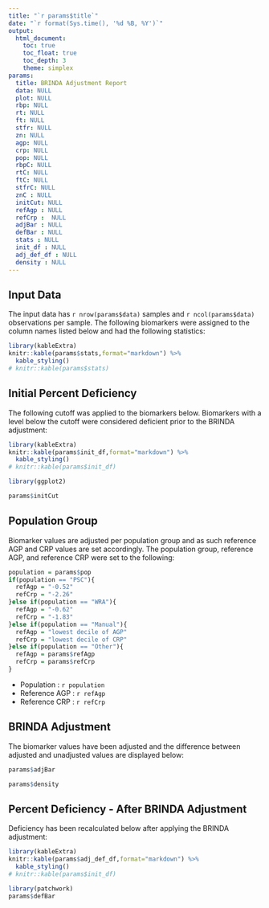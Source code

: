 ---
title: "`r params$title`"
date: "`r format(Sys.time(), '%d %B, %Y')`" 
output: 
  html_document:
    toc: true
    toc_float: true
    toc_depth: 3
    theme: simplex
params:
  title: BRINDA Adjustment Report
  data: NULL
  plot: NULL
  rbp: NULL
  rt: NULL
  ft: NULL
  stfr: NULL
  zn: NULL
  agp: NULL
  crp: NULL
  pop: NULL
  rbpC: NULL
  rtC: NULL
  ftC: NULL
  stfrC: NULL
  znC : NULL
  initCut: NULL
  refAgp : NULL
  refCrp :  NULL
  adjBar : NULL
  defBar : NULL
  stats : NULL
  init_df : NULL
  adj_def_df : NULL
  density : NULL
---

## Input Data

The input data has `r nrow(params$data)` samples and `r ncol(params$data)` observations per sample. The following biomarkers were assigned to the column names listed below and had the following statistics:

```{r input_data,results='hold',echo=FALSE,warning=FALSE,message=FALSE}
library(kableExtra)
knitr::kable(params$stats,format="markdown") %>%
  kable_styling()
# knitr::kable(params$stats)
```


## Initial Percent Deficiency

The following cutoff was applied to the biomarkers below. Biomarkers with a level below the cutoff were considered deficient prior to the BRINDA adjustment:

```{r init_perc_def,results='hold',echo=FALSE,warning=FALSE}
library(kableExtra)
knitr::kable(params$init_df,format="markdown") %>%
  kable_styling()
# knitr::kable(params$init_df)
```

```{r cutoff,echo=FALSE,warning=F,message=FALSE}
library(ggplot2)

params$initCut
```

## Population Group

Biomarker values are adjusted per population group and as such reference AGP and CRP values are set accordingly. The population group, reference AGP, and reference CRP were set to the following:

```{r population,echo=FALSE,warning=F,message=FALSE}
population = params$pop
if(population == "PSC"){
  refAgp = "-0.52"
  refCrp = "-2.26"
}else if(population == "WRA"){
  refAgp = "-0.62"
  refCrp = "-1.83"
}else if(population == "Manual"){
  refAgp = "lowest decile of AGP"
  refCrp = "lowest decile of CRP"
}else if(population == "Other"){
  refAgp = params$refAgp
  refCrp = params$refCrp
}
```

* Population : `r population`
* Reference AGP : `r refAgp`
* Reference CRP : `r refCrp`

## BRINDA Adjustment

The biomarker values have been adjusted and the difference between adjusted and unadjusted values are displayed below:

```{r adjustment_bar,echo=FALSE,warning=F,message=FALSE}
params$adjBar
```

```{r adjustment_density,echo=FALSE,warning=F,message=FALSE}
params$density
```

## Percent Deficiency - After BRINDA Adjustment

Deficiency has been recalculated below after applying the BRINDA adjustment:

```{r perc_def_adj,results='hold',echo=FALSE,warning=FALSE}
library(kableExtra)
knitr::kable(params$adj_def_df,format="markdown") %>%
  kable_styling()
# knitr::kable(params$init_df)
```


```{r defAdj,echo=FALSE,warning=F,message=FALSE}
library(patchwork)
params$defBar
```

